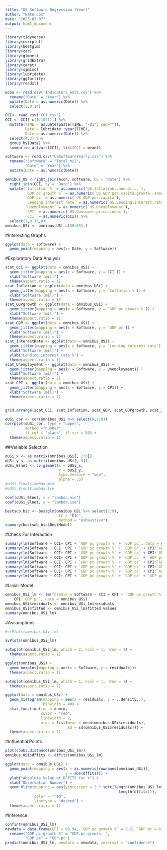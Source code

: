 ```yaml
---
title: "US Software Regression (Year)"
author: "Nate Cox"
date: "2023-02-07"
output: html_document
---
```


```r
library(tidyverse)
library(corrplot)  
library(bestglm)  
library(car) 
library(glmnet)
library(gridExtra)
library(caret)
library(sjmisc)
library(lubridate)
library(ggfortify)
library(readxl)
```

```r
econ <- read.csv('Indicators_edit.csv') %>%
  rename("Date" = "Year") %>%
  mutate(Date = as.numeric(Date)) %>%
  select(2,9:14)

CCI<- read.csv("CCI.csv") 
CCI <- CCI[-c(1:1071),] %>%
  mutate(TIME = as.Date(paste(TIME, "-01", sep="")),
         Date = lubridate::year(TIME),
         Date = as.numeric(Date)) %>%
  select(4,3) %>%
  group_by(Date) %>%
  summarise_at(vars(CCI), list(CCI = mean))

software <- read.csv("USSoftwareYearly.csv") %>%
  rename("Software" = "Total_mil",
         "Date" = "Year") %>%
  mutate(Date = as.numeric(Date))

omnibus_US <-right_join(econ, software, by = "Date") %>%
  right_join(CCI, by = "Date") %>%
  mutate(`Inflation %` = as.numeric(`US.Inflation..annual...`),
         `GDP pc growth %` = as.numeric(`US.GDP.per.capita.growth..annual...`),
         `GDP pc` = as.numeric(`US.GDP.per.capita`),
         `Lending interest rate` = as.numeric(`US.Lending.interest.rate....`),
         `Unemployment` = as.numeric(`US.Unemployment`),
         `CPI` = as.numeric(`US.Consumer.price.index`),
         `CCI` = as.numeric(CCI)) %>%
  select(1,9:15,8)
omnibus_USi <- omnibus_US[-c(36:63),]
```
#Interesting Graphs
```r
ggplot(data = software) +
  geom_point(mapping = aes(x= Date, y = Software))
```

#Exploratory Data Analysis


```r
scat_CCI <- ggplot(data = omnibus_USi) +
  geom_jitter(mapping = aes(x = Software, y = CCI )) +
  xlab("Software (mil)") +
  theme(aspect.ratio = 1)
scat_Inflation <- ggplot(data = omnibus_USi) +
  geom_jitter(mapping = aes(x = Software, y = `Inflation %`)) +
  xlab("Software (mil)") +
  theme(aspect.ratio = 1)
scat_GDPgrowth <- ggplot(data = omnibus_USi) +
  geom_jitter(mapping = aes(x = Software, y = `GDP pc growth %`)) +
  xlab("Software (mil)") +
  theme(aspect.ratio = 1)
scat_GDP <- ggplot(data = omnibus_USi) +
  geom_jitter(mapping = aes(x = Software, y = `GDP pc`)) +
  xlab("Software (mil)") +
  theme(aspect.ratio = 1)
scat_InterestRate <- ggplot(data = omnibus_USi) +
  geom_jitter(mapping = aes(x = Software, y = `Lending interest rate`)) +
  xlab("Software (mil)") +
  ylab("Lending interest rate %") +
  theme(aspect.ratio = 1)
scat_Unemployment <- ggplot(data = omnibus_USi) +
  geom_jitter(mapping = aes(x = Software, y = Unemployment)) +
  xlab("Software (mil)") +
  theme(aspect.ratio = 1)
scat_CPI <- ggplot(data = omnibus_USi) +
  geom_jitter(mapping = aes(x = Software, y = CPI)) +
  xlab("Software (mil)") +
  theme(aspect.ratio = 1)


grid.arrange(scat_CCI, scat_Inflation, scat_GDP, scat_GDPgrowth, scat_InterestRate, scat_Unemployment, scat_CPI, ncol =3)
```

```r
oUSi_cor <- cor(omnibus_USi %>% select(9,2:8))
corrplot(oUSi_cor, type = "upper",
         method ="number",
         tl.col = "black", tl.srt = 50) +
  theme(aspect.ratio = 1)
```

##Variable Selection

```r
oUSi_x <- as.matrix(omnibus_USi[, 2:8])
oUSi_y <- as.matrix(omnibus_USi[, 9])
oUSi_Elnet <- cv.glmnet(x = oUSi_x,
                        y = oUSi_y, 
                        type.measure = "mse", 
                        alpha = .5)  
#oUSi_Elnet$lambda.min
#oUSi_Elnet$lambda.1se

coef(oUSi_Elnet, s = "lambda.min")
coef(oUSi_Elnet, s = "lambda.1se")

bestsub_bic <- bestglm(omnibus_USi %>% select(2:9),
                        IC = "BIC",
                        method = "exhaustive")
summary(bestsub_bic$BestModel)
```

#Check For Interaction

```r
summary(lm(Software ~ CCI+ CPI + `GDP pc growth %` + `GDP pc`, data = omnibus_USi))
summary(lm(Software ~ CCI+ CPI + `GDP pc growth %` + `GDP pc` + CPI:`GDP pc growth %`, data = omnibus_USi))
summary(lm(Software ~ CCI+ CPI + `GDP pc growth %` + `GDP pc` + CPI:`GDP pc`, data = omnibus_USi))
summary(lm(Software ~ CCI+ CPI + `GDP pc growth %` + `GDP pc` + `GDP pc`:`GDP pc growth %`, data = omnibus_USi))
summary(lm(Software ~ CCI+ CPI + `GDP pc growth %` + `GDP pc` + CPI:`GDP pc`:`GDP pc growth %`, data = omnibus_USi))
summary(lm(Software ~ CCI+ CPI + `GDP pc growth %` + `GDP pc` + CPI:`GDP pc growth %` + CCI:`GDP pc`, data = omnibus_USi))
summary(lm(Software ~ CCI+ CPI + `GDP pc growth %` + `GDP pc` + CPI:`GDP pc growth %` + `GDP pc`:`GDP pc growth %`, data = omnibus_USi))
summary(lm(Software ~ CCI+ CPI + `GDP pc growth %` + `GDP pc` + `GDP pc`:`GDP pc growth %` + CCI:`GDP pc`, data = omnibus_USi))
```

#Liniar Model

```r
omnibus_USi_lm <- lm(formula = Software ~ CCI + CPI + `GDP pc growth %` + `GDP pc` + 
    CPI:`GDP pc`, data = omnibus_USi)
omnibus_USi$residuals <- omnibus_USi_lm$residuals
omnibus_USi$fitted <- omnibus_USi_lm$fitted.values
summary(omnibus_USi_lm)
```

#Assumptions

```r
#crPlots(omnibus_USi_lm)

avPlots(omnibus_USi_lm)

autoplot(omnibus_USi_lm, which = 2, ncol = 1, nrow = 1) + 
  theme(aspect.ratio = 1)

ggplot(omnibus_USi) + 
  geom_boxplot(mapping = aes(x = Software, y = residuals))+ 
  theme(aspect.ratio = 1)

autoplot(omnibus_USi_lm, which = 1, ncol = 1, nrow = 1) +
  theme(aspect.ratio = 1)

ggplot(data = omnibus_USi) + 
  geom_histogram(mapping = aes(x = residuals, y = ..density..), 
                 binwidth = 40) +
  stat_function(fun = dnorm, 
                color = "red", 
                linewidth = 2,
                args = list(mean = mean(omnibus_USi$residuals), 
                            sd = sd(omnibus_USi$residuals))) +
  theme(aspect.ratio = 1)
```

#Influential Points

```r
plot(cooks.distance(omnibus_USi_lm))
omnibus_USi$dffits <- dffits(omnibus_USi_lm)

ggplot(data = omnibus_USi) + 
  geom_point(mapping = aes(x = as.numeric(rownames(omnibus_USi)), 
                           y = abs(dffits))) +
  ylab("Absolute Value of DFFITS for Y") +
  xlab("Observation Number") +
  geom_hline(mapping = aes(yintercept = 2 * sqrt(length(omnibus_USi_lm$coefficients) /
                                                   length(dffits))),
             color = "red", 
             linetype = "dashed") +
  theme(aspect.ratio = 1)
```

#Inference

```r
confint(omnibus_USi_lm)
newdata = data.frame(CPI = 98.94, `GDP pc growth %` = 0.2, `GDP pc`= 63027.68)%>%
  rename("GDP pc growth %" = "GDP.pc.growth..",
         "GDP pc" = "GDP.pc")
predict(omnibus_USi_lm, newdata = newdata, interval = "confidence")
```

